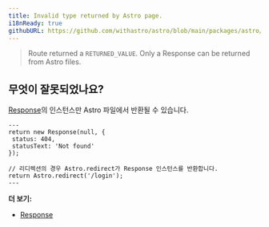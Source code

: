 ```yaml
---
title: Invalid type returned by Astro page.
i18nReady: true
githubURL: https://github.com/withastro/astro/blob/main/packages/astro/src/core/errors/errors-data.ts
---
```


> Route returned a `RETURNED_VALUE`. Only a Response can be returned from Astro files.

## 무엇이 잘못되었나요?

[Response](https://developer.mozilla.org/ko/docs/Web/API/Response)의 인스턴스만 Astro 파일에서 반환될 수 있습니다.

```astro title="pages/login.astro"
---
return new Response(null, {
 status: 404,
 statusText: 'Not found'
});

// 리디렉션의 경우 Astro.redirect가 Response 인스턴스를 반환합니다.
return Astro.redirect('/login');
---
```

**더 보기:**
-  [Response](/ko/guides/on-demand-rendering/#response)